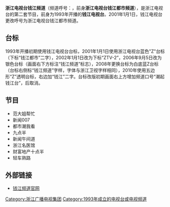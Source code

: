 {{Unreferenced|time=2021-01-31T00:53:16+00:00}}
{{TV channel|[[浙江广播电视集团|浙江广播电视集团]]}}
{{頻道資訊
| 頻道名稱         = 浙江电视台钱江频道<br>{{lang|la|ZTV-2}} 
| 頻道圖片檔案     = 钱江频道.jpg
| 頻道圖片尺寸     = 
| 頻道圖片名稱     = 钱江频道标志（2010年起）
| 所屬國家或地區   = {{CHNML}}
| 總部所在         = {{CHN}}[[浙江省|浙江省]][[杭州市|杭州市]]
| 播放地區         = {{CHN}}[[浙江省|浙江省]]
| 開播日期         = 1993年
| 頻道口號            = 潮起钱江台
| 頻道語言         = [[普通话|普通话]]
| 頻道類別         = [[综合|综合]]
| 視頻格式          = [[標準畫質電視|SDTV]] ([[576i|576i]] [[縱橫比_(圖像)|16:9]])<br/>[[高清晰度电视|HDTV]] ([[1080i|1080i]] [[縱橫比_(圖像)|16:9]])
| 音頻格式          = [[單聲道|單聲道]]（[[標清|標清]]）<br/>[[立体声|立体声]]/[[杜比數字|環繞聲]]（[[高清|高清]]）
| 擁有者           = [[浙江广播电视集团|浙江广播电视集团]]
| 頻道官方網站     = http://www.cztv.com/qjtv/
| 數位有線電視供應商01 = 华数有线
| 數位有線電視頻道數01 = 随地区而变
| 寬頻電視供應商01 = [[中国电信|中国电信]][[iTV|iTV]]（限浙江地区）
| 寬頻電視頻道數01 = 3频道
| 線上收看網站01   = 在线收看
| 線上收看網址01   = [http://tv.cztv.com/live 浙江网络广播电视台]
}}
'''浙江电视台钱江频道'''（频道呼号：{{lang|la|ZTV-2}}，前身'''浙江电视台钱江都市频道'''），是浙江电视台的第二套节目，前身为1993年开播的'''钱江电视台'''。2001年1月1日，钱江电视台更改呼号为浙江电视台钱江都市频道。

==台标==
1993年开播初期使用钱江电视台台标，2001年1月1日使用浙江电视台蓝色"Z"台标（下标“钱江都市”二字），2002年1月1日改为下标“ZTV-2”，2006年9月5日改为银色台标（画面右下方标注“钱江频道”标志），2008年更换台标为白底蓝Z台标（台标右侧标“钱江频道”字样，字体与浙江卫视字样相同），2010年使用五边形“Z”透明台标，右边加“钱江”二字。台标改版初期画面右上方增加频道口号“潮起钱江台”，后取消。

== 节目 ==
* 范大姐帮忙
* 新闻007
* 都市潮我看
* 九点半
* 新闻午间道
* 浙江名医馆
* 财富地产十点半
* 轻车熟路

== 外部链接==
*[http://www.cztv.com/qjtv/ 钱江频道官网] {{Wayback|url=http://www.cztv.com/qjtv/ |date=20170630230302 }}
{{浙江广播电视集团}}

[[Category:浙江广播电视集团|Category:浙江广播电视集团]]
[[Category:1993年成立的电视台或电视频道|Category:1993年成立的电视台或电视频道]]